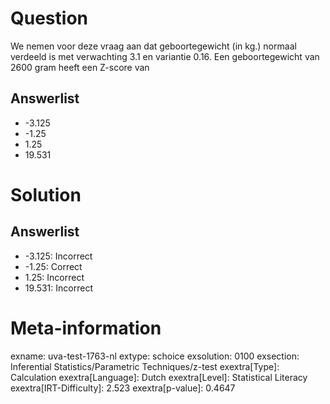 Question
========

We nemen voor deze vraag aan dat geboortegewicht (in kg.) normaal
verdeeld is met verwachting 3.1 en variantie 0.16. Een geboortegewicht
van 2600 gram heeft een Z-score van

Answerlist
----------

* -3.125
* -1.25
* 1.25
* 19.531

Solution
========

Answerlist
----------

* -3.125: Incorrect
* -1.25: Correct
* 1.25: Incorrect
* 19.531: Incorrect

Meta-information
================
exname: uva-test-1763-nl
extype: schoice
exsolution: 0100
exsection: Inferential Statistics/Parametric Techniques/z-test
exextra[Type]: Calculation
exextra[Language]: Dutch
exextra[Level]: Statistical Literacy
exextra[IRT-Difficulty]: 2.523
exextra[p-value]: 0.4647
